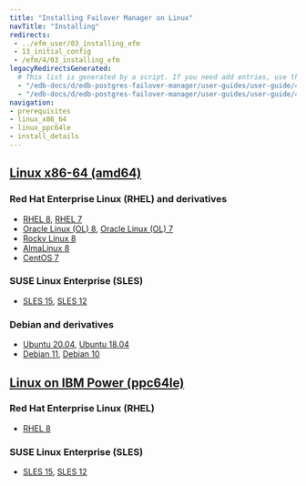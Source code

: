 ```yaml
---
title: "Installing Failover Manager on Linux"
navTitle: "Installing"
redirects:
 - ../efm_user/03_installing_efm
 - 13_initial_config
 - /efm/4/03_installing_efm
legacyRedirectsGenerated:
  # This list is generated by a script. If you need add entries, use the `legacyRedirects` key.
  - "/edb-docs/d/edb-postgres-failover-manager/user-guides/user-guide/4.0/installing_efm.html"
  - "/edb-docs/d/edb-postgres-failover-manager/user-guides/user-guide/4.1/installing_efm.html"
navigation:
- prerequisites
- linux_x86_64
- linux_ppc64le
- install_details
---
```

## [Linux x86-64 (amd64)](linux_x86_64)
### Red Hat Enterprise Linux (RHEL) and derivatives
- [RHEL 8](linux_x86_64/efm_rhel_8), [RHEL 7](linux_x86_64/efm_rhel_7)
- [Oracle Linux (OL) 8](linux_x86_64/efm_rhel_8), [Oracle Linux (OL) 7](linux_x86_64/efm_rhel_7)
- [Rocky Linux 8](linux_x86_64/efm_other_linux_8)
- [AlmaLinux 8](linux_x86_64/efm_other_linux_8)
- [CentOS 7](linux_x86_64/efm_centos_7)
### SUSE Linux Enterprise (SLES) 
- [SLES 15](linux_x86_64/efm_sles_15), [SLES 12](linux_x86_64/efm_sles_12)
### Debian  and derivatives
- [Ubuntu 20.04](linux_x86_64/efm_ubuntu_20), [Ubuntu 18.04](linux_x86_64/efm_ubuntu_18)
- [Debian 11](linux_x86_64/efm_debian_11), [Debian 10](linux_x86_64/efm_debian_10)
## [Linux on IBM Power (ppc64le)](linux_ppc64le)
### Red Hat Enterprise Linux (RHEL) 
- [RHEL 8](linux_ppc64le/efm_rhel_8)
### SUSE Linux Enterprise (SLES) 
- [SLES 15](linux_ppc64le/efm_sles_15), [SLES 12](linux_ppc64le/efm_sles_12)

